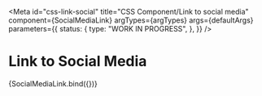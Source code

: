 <!-- @license CC0-1.0 -->


<Meta
  id="css-link-social"
  title="CSS Component/Link to social media"
  component={SocialMediaLink}
  argTypes={argTypes}
  args={defaultArgs}
  parameters={{
    status: {
      type: "WORK IN PROGRESS",
    },
  }}
/>

# Link to Social Media

<Canvas>
  <Story name="Default" args={exampleArgs}>
    {SocialMediaLink.bind({})}
  </Story>
</Canvas>

<ArgsTable story="Default" />
